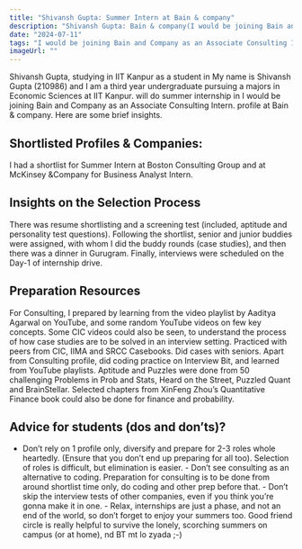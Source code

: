 ```yaml
---
title: "Shivansh Gupta: Summer Intern at Bain & company"
description: "Shivansh Gupta: Bain & company(I would be joining Bain and Company as an Associate Consulting Intern.)"
date: "2024-07-11"
tags: "I would be joining Bain and Company as an Associate Consulting Intern.,Bain & company,Internship"
imageUrl: ""
---
```


Shivansh Gupta, studying in IIT Kanpur as a  student in My name is Shivansh Gupta (210986) and I am a third year undergraduate pursuing a majors in Economic Sciences at IIT Kanpur. will do
 summer internship in I would be joining Bain and Company as an Associate Consulting Intern. profile at Bain & company. Here are some brief
insights.

## Shortlisted Profiles & Companies:
I had a shortlist for Summer Intern at Boston Consulting Group and at McKinsey &amp;Company for Business Analyst Intern.

## Insights on the Selection Process
There was resume shortlisting and a screening test (included, aptitude and personality test questions). Following the shortlist, senior and junior buddies were assigned, with whom I did the buddy rounds (case studies), and then there was a dinner in Gurugram. Finally, interviews were scheduled on the Day-1 of internship drive.

##  Preparation Resources
For Consulting, I prepared by learning from the video playlist by Aaditya Agarwal on YouTube, and some random YouTube videos on few key concepts. Some CIC videos could also be seen, to understand the process of how case studies are to be solved in an interview setting. Practiced with peers from CIC, IIMA and SRCC Casebooks. Did cases with seniors. Apart from Consulting profile, did coding practice on Interview Bit, and learned from YouTube playlists. Aptitude and Puzzles were done from 50 challenging Problems in Prob and Stats, Heard on the Street, Puzzled Quant and BrainStellar. Selected chapters from XinFeng Zhou’s Quantitative Finance book could also be done for finance and probability.

## Advice for students (dos and don’ts)? 
- Don’t rely on 1 profile only, diversify and prepare for 2-3 roles whole heartedly. (Ensure that you don’t end up preparing for all too). Selection of roles is difficult, but elimination is easier. - Don’t see consulting as an alternative to coding. Preparation for consulting is to be done from around shortlist time only, do coding and other prep before that. - Don’t skip the interview tests of other companies, even if you think you’re gonna make it in one. - Relax, internships are just a phase, and not an end of the world, so don’t forget to enjoy your summers too. Good friend circle is really helpful to survive the lonely, scorching summers on campus (or at home), nd BT mt lo zyada ;-)

